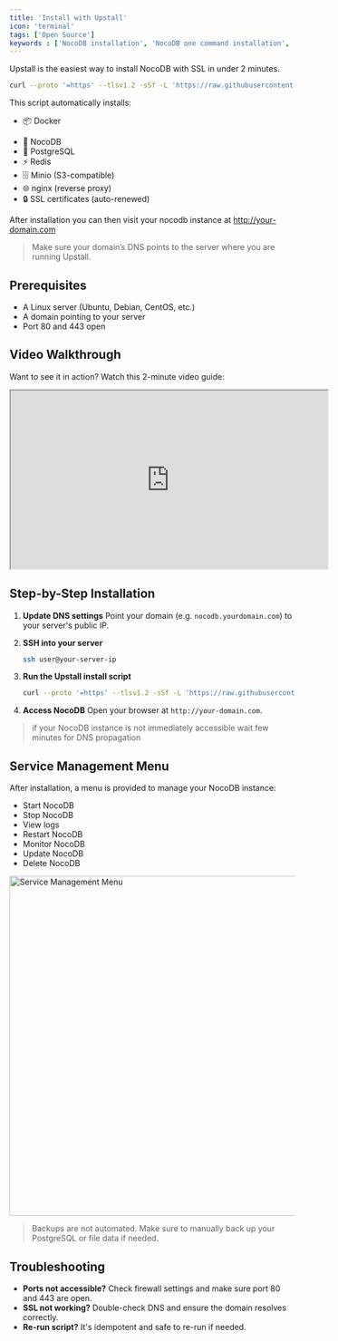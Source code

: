 ```yaml
---
title: 'Install with Upstall'
icon: 'terminal'
tags: ['Open Source']
keywords : ['NocoDB installation', 'NocoDB one command installation', 'NocoDB prerequisites']
---
```


Upstall is the easiest way to install NocoDB with SSL in under 2 minutes.

```bash
curl --proto '=https' --tlsv1.2 -sSf -L 'https://raw.githubusercontent.com/nocodb/nocodb/refs/heads/develop/docker-compose/1_Auto_Upstall/noco.sh' | bash -s
```

This script automatically installs:

- 📦 Docker
* 🚀 NocoDB
* 🐘 PostgreSQL
* ⚡ Redis
* 🗄 Minio (S3-compatible)
* 🌐 nginx (reverse proxy)
* 🔒 SSL certificates (auto-renewed)

After installation you can then visit your nocodb instance at http://your-domain.com

> Make sure your domain’s DNS points to the server where you are running Upstall.

## Prerequisites

* A Linux server (Ubuntu, Debian, CentOS, etc.)
* A domain pointing to your server
* Port 80 and 443 open

## Video Walkthrough

Want to see it in action? Watch this 2-minute video guide:

<iframe width="560" height="315" src="https://www.youtube.com/embed/AkOWLk7e_hk?si=5A1BMLlQHBtj_pHH" allow="accelerometer; autoplay; clipboard-write; encrypted-media; gyroscope; picture-in-picture" allowfullscreen></iframe>

## Step-by-Step Installation

1. **Update DNS settings**
   Point your domain (e.g. `nocodb.yourdomain.com`) to your server's public IP.


2. **SSH into your server**

   ```bash
   ssh user@your-server-ip
   ```

3. **Run the Upstall install script**

   ```bash
   curl --proto '=https' --tlsv1.2 -sSf -L 'https://raw.githubusercontent.com/nocodb/nocodb/refs/heads/develop/docker-compose/1_Auto_Upstall/noco.sh' | bash -s
   ```

4. **Access NocoDB**
   Open your browser at `http://your-domain.com`.

> if your NocoDB instance is not immediately accessible wait few minutes for DNS propagation

## Service Management Menu

After installation, a menu is provided to manage your NocoDB instance:

* Start NocoDB
* Stop NocoDB
* View logs
* Restart NocoDB
* Monitor NocoDB
* Update NocoDB
* Delete NocoDB

<img src="/img/v2/engineering/service-mgmt-menu.png" alt="Service Management Menu" width="600"/>

> Backups are not automated. Make sure to manually back up your PostgreSQL or file data if needed.

## Troubleshooting

* **Ports not accessible?** Check firewall settings and make sure port 80 and 443 are open.
* **SSL not working?** Double-check DNS and ensure the domain resolves correctly.
* **Re-run script?** It's idempotent and safe to re-run if needed.

